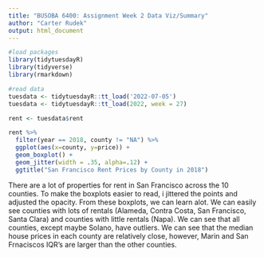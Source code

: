 ```yaml
---
title: "BUSOBA 6400: Assignment Week 2 Data Viz/Summary"
author: "Carter Rudek"
output: html_document
---
```



```r
#load packages
library(tidytuesdayR)
library(tidyverse)
library(rmarkdown)
```

```r
#read data
tuesdata <- tidytuesdayR::tt_load('2022-07-05')
tuesdata <- tidytuesdayR::tt_load(2022, week = 27)

rent <- tuesdata$rent
```

```r
rent %>%
  filter(year == 2018, county != "NA") %>%
  ggplot(aes(x=county, y=price)) +
  geom_boxplot() +
  geom_jitter(width = .35, alpha=.12) +
  ggtitle("San Francisco Rent Prices by County in 2018")
```

There are a lot of properties for rent in San Francisco across the 10 counties. To make the boxplots easier to read, i jittered the points and adjusted the opacity. From these boxplots, we can learn alot. We can easily see counties with lots of rentals (Alameda, Contra Costa, San Francisco, Santa Clara) and counties with little rentals (Napa). We can see that all counties, except maybe Solano, have outliers. We can see that the median house prices in each county are relatively close, however, Marin and San Frnaciscos IQR's are larger than the other counties.